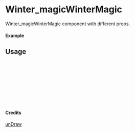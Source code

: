 
<Meta of={Winter_magicWinterMagic} title="unDraw/Winter_magicWinterMagic" />

# Winter_magicWinterMagic

Winter_magicWinterMagic component with different props.

#### Example

<Canvas of={Winter_magicWinterMagic.Primary} />

## Usage

```ts
import { Winter_magicWinterMagic } from "yadl-ui";

const Example = () => {
  return (
      <Winter_magicWinterMagic />
  );
};

export default Example;
```

#### Credits
[unDraw](https://undraw.co/illustrations)
